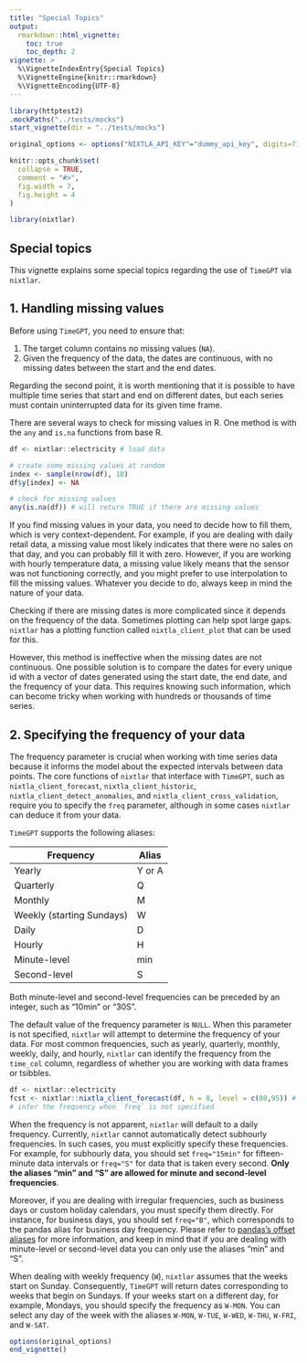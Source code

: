 ```yaml
---
title: "Special Topics"
output: 
  rmarkdown::html_vignette:
    toc: true 
    toc_depth: 2
vignette: >
  %\VignetteIndexEntry{Special Topics}
  %\VignetteEngine{knitr::rmarkdown}
  %\VignetteEncoding{UTF-8}
---
```

```r
library(httptest2)
.mockPaths("../tests/mocks")
start_vignette(dir = "../tests/mocks")

original_options <- options("NIXTLA_API_KEY"="dummy_api_key", digits=7)

knitr::opts_chunk$set(
  collapse = TRUE,
  comment = "#>", 
  fig.width = 7, 
  fig.height = 4
)
```

```r
library(nixtlar)
```

## Special topics 

This vignette explains some special topics regarding the use of `TimeGPT` via `nixtlar`. 

## 1. Handling missing values  

Before using `TimeGPT`, you need to ensure that: 

1. The target column contains no missing values (`NA`).  
2. Given the frequency of the data, the dates are continuous, with no missing dates between the start and the end dates.  

Regarding the second point, it is worth mentioning that it is possible to have multiple time series that start and end on different dates, but each series must contain uninterrupted data for its given time frame.

There are several ways to check for missing values in R. One method is with the `any` and `is.na` functions from base R. 

```r

df <- nixtlar::electricity # load data 

# create some missing values at random 
index <- sample(nrow(df), 10)
df$y[index] <- NA

# check for missing values 
any(is.na(df)) # will return TRUE if there are missing values 
```

If you find missing values in your data, you need to decide how to fill them, which is very context-dependent. For example, if you are dealing with daily retail data, a missing value most likely indicates that there were no sales on that day, and you can probably fill it with zero. However, if you are working with hourly temperature data, a missing value likely means that the sensor was not functioning correctly, and you might prefer to use interpolation to fill the missing values. Whatever you decide to do, always keep in mind the nature of your data.

Checking if there are missing dates is more complicated since it depends on the frequency of the data. Sometimes plotting can help spot large gaps. `nixtlar` has a plotting function called `nixtla_client_plot` that can be used for this. 

However, this method is ineffective when the missing dates are not continuous. One possible solution is to compare the dates for every unique id with a vector of dates generated using the start date, the end date, and the frequency of your data. This requires knowing such information, which can become tricky when working with hundreds or thousands of time series.

## 2. Specifying the frequency of your data 

The frequency parameter is crucial when working with time series data because it informs the model about the expected intervals between data points. The core functions of `nixtlar` that interface with `TimeGPT`, such as `nixtla_client_forecast`, `nixtla_client_historic`, `nixtla_client_detect_anomalies`, and `nixtla_client_cross_validation`, require you to specify the `freq` parameter, although in some cases `nixtlar` can deduce it from your data. 

`TimeGPT` supports the following aliases: 

| Frequency                 | Alias   | 
|---------------------------|---------|
| Yearly                    | Y or A  | 
| Quarterly                 | Q       |
| Monthly                   | M       | 
| Weekly (starting Sundays) | W       | 
| Daily                     | D       |
| Hourly                    | H       | 
| Minute-level              | min     |
| Second-level              | S       |

Both minute-level and second-level frequencies can be preceded by an integer, such as "10min" or "30S". 

The default value of the frequency parameter is `NULL`. When this parameter is not specified, `nixtlar` will attempt to determine the frequency of your data. For most common frequencies, such as yearly, quarterly, monthly, weekly, daily, and hourly, `nixtlar` can identify the frequency from the `time_col` column, regardless of whether you are working with data frames or tsibbles. 

```r

df <- nixtlar::electricity
fcst <- nixtlar::nixtla_client_forecast(df, h = 8, level = c(80,95)) # freq = "H"
# infer the frequency when `freq` is not specified 
```

When the frequency is not apparent, `nixtlar` will default to a daily frequency. Currently, `nixtlar` cannot automatically detect subhourly frequencies. In such cases, you must explicitly specify these frequencies. For example, for subhourly data, you should set `freq="15min"` for fifteen-minute data intervals or `freq="S"` for data that is taken every second. **Only the aliases "min" and "S" are allowed for minute and second-level frequencies**. 

Moreover, if you are dealing with irregular frequencies, such as business days or custom holiday calendars, you must specify them directly. For instance, for business days, you should set `freq="B"`, which corresponds to the pandas alias for business day frequency. Please refer to [pandas's offset aliases](https://pandas.pydata.org/pandas-docs/stable/user_guide/timeseries.html#timeseries-offset-aliases) for more information, and keep in mind that if you are dealing with minute-level or second-level data you can only use the aliases "min" and "S". 

When dealing with weekly frequency (`W`), `nixtlar` assumes that the weeks start on Sunday. Consequently, `TimeGPT` will return dates corresponding to weeks that begin on Sundays. If your weeks start on a different day, for example, Mondays, you should specify the frequency as `W-MON`. You can select any day of the week with the aliases `W-MON`, `W-TUE`, `W-WED`, `W-THU`, `W-FRI`, and `W-SAT`.


```r
options(original_options)
end_vignette()
```

